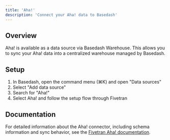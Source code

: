 ```yaml
---
title: 'Aha!'
description: 'Connect your Aha! data to Basedash'
---
```


## Overview

Aha! is available as a data source via Basedash Warehouse. This allows you to sync your Aha! data into a centralized warehouse managed by Basedash.

## Setup

1. In Basedash, open the command menu (⌘K) and open "Data sources"
2. Select "Add data source"
3. Search for "Aha!"
4. Select Aha! and follow the setup flow through Fivetran

## Documentation

For detailed information about the Aha! connector, including schema information and sync behavior, see the [Fivetran Aha! documentation](https://fivetran.com/docs/connectors/applications/aha).
